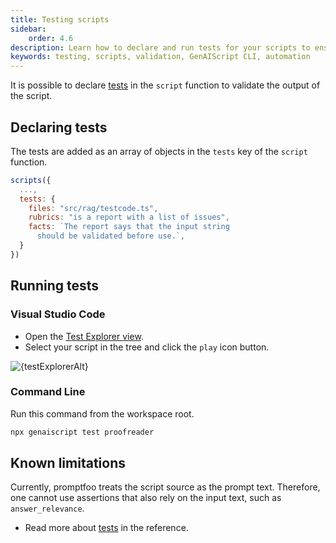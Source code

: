 ```yaml
---
title: Testing scripts
sidebar:
    order: 4.6
description: Learn how to declare and run tests for your scripts to ensure their correctness and reliability.
keywords: testing, scripts, validation, GenAIScript CLI, automation
---
```



It is possible to declare [tests](/genaiscript/reference/scripts/tests) in the `script` function
to validate the output of the script.

## Declaring tests

The tests are added as an array of objects in the `tests` key of the `script` function.

```js title="proofreader.genai.js" wrap
scripts({
  ...,
  tests: {
    files: "src/rag/testcode.ts",
    rubrics: "is a report with a list of issues",
    facts: `The report says that the input string
      should be validated before use.`,
  }
})
```

## Running tests

### Visual Studio Code

-   Open the [Test Explorer view](https://code.visualstudio.com/docs/python/testing).
-   Select your script in the tree and click the `play` icon button.

<Image src={testExplorerSrc} alt={testExplorerAlt} loading="lazy" />

### Command Line

Run this command from the workspace root.

```sh
npx genaiscript test proofreader
```

## Known limitations

Currently, promptfoo treats the script source as the prompt text. Therefore, one cannot use assertions
that also rely on the input text, such as `answer_relevance`.

-   Read more about [tests](/genaiscript/reference/scripts/tests) in the reference.
